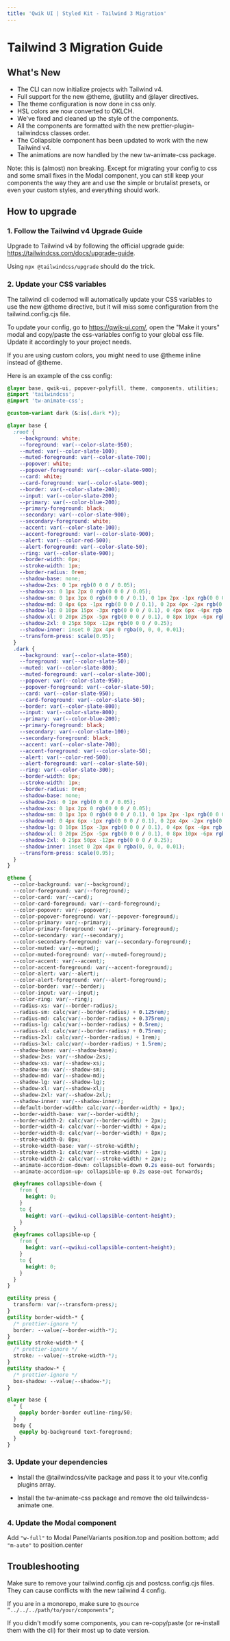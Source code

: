 ```yaml
---
title: 'Qwik UI | Styled Kit - Tailwind 3 Migration'
---
```


# Tailwind 3 Migration Guide

## What's New

- The CLI can now initialize projects with Tailwind v4.
- Full support for the new @theme, @utility and @layer directives.
- The theme configuration is now done in css only.
- HSL colors are now converted to OKLCH.
- We've fixed and cleaned up the style of the components.
- All the components are formatted with the new prettier-plugin-tailwindcss classes order.
- The Collapsible component has been updated to work with the new Tailwind v4.
- The animations are now handled by the new tw-animate-css package.

Note: this is (almost) non breaking. Except for migrating your config to css and some small fixes in the Modal component, you can still keep your components the way they are and use the simple or brutalist presets, or even your custom styles, and everything should work.

## How to upgrade

### 1. Follow the Tailwind v4 Upgrade Guide

Upgrade to Tailwind v4 by following the official upgrade guide: https://tailwindcss.com/docs/upgrade-guide. 

Using `npx @tailwindcss/upgrade` should do the trick.

### 2. Update your CSS variables

The tailwind cli codemod will automatically update your CSS variables to use the new @theme directive, but it will miss some configuration from the tailwind.config.cjs file.

To update your config, go to https://qwik-ui.com/, open the "Make it yours" modal and copy/paste the css-variables config to your global css file. Update it accordingly to your project needs.

If you are using custom colors, you might need to use @theme inline instead of @theme.

Here is an example of the css config:

```css
@layer base, qwik-ui, popover-polyfill, theme, components, utilities;
@import 'tailwindcss';
@import 'tw-animate-css';

@custom-variant dark (&:is(.dark *));

@layer base {
  :root {
    --background: white;
    --foreground: var(--color-slate-950);
    --muted: var(--color-slate-100);
    --muted-foreground: var(--color-slate-700);
    --popover: white;
    --popover-foreground: var(--color-slate-900);
    --card: white;
    --card-foreground: var(--color-slate-900);
    --border: var(--color-slate-200);
    --input: var(--color-slate-200);
    --primary: var(--color-blue-200);
    --primary-foreground: black;
    --secondary: var(--color-slate-900);
    --secondary-foreground: white;
    --accent: var(--color-slate-100);
    --accent-foreground: var(--color-slate-900);
    --alert: var(--color-red-500);
    --alert-foreground: var(--color-slate-50);
    --ring: var(--color-slate-900);
    --border-width: 0px;
    --stroke-width: 1px;
    --border-radius: 0rem;
    --shadow-base: none;
    --shadow-2xs: 0 1px rgb(0 0 0 / 0.05);
    --shadow-xs: 0 1px 2px 0 rgb(0 0 0 / 0.05);
    --shadow-sm: 0 1px 3px 0 rgb(0 0 0 / 0.1), 0 1px 2px -1px rgb(0 0 0 / 0.1);
    --shadow-md: 0 4px 6px -1px rgb(0 0 0 / 0.1), 0 2px 4px -2px rgb(0 0 0 / 0.1);
    --shadow-lg: 0 10px 15px -3px rgb(0 0 0 / 0.1), 0 4px 6px -4px rgb(0 0 0 / 0.1);
    --shadow-xl: 0 20px 25px -5px rgb(0 0 0 / 0.1), 0 8px 10px -6px rgb(0 0 0 / 0.1);
    --shadow-2xl: 0 25px 50px -12px rgb(0 0 0 / 0.25);
    --shadow-inner: inset 0 2px 4px 0 rgba(0, 0, 0, 0.01);
    --transform-press: scale(0.95);
  }
  .dark {
    --background: var(--color-slate-950);
    --foreground: var(--color-slate-50);
    --muted: var(--color-slate-800);
    --muted-foreground: var(--color-slate-300);
    --popover: var(--color-slate-950);
    --popover-foreground: var(--color-slate-50);
    --card: var(--color-slate-950);
    --card-foreground: var(--color-slate-50);
    --border: var(--color-slate-800);
    --input: var(--color-slate-800);
    --primary: var(--color-blue-200);
    --primary-foreground: black;
    --secondary: var(--color-slate-100);
    --secondary-foreground: black;
    --accent: var(--color-slate-700);
    --accent-foreground: var(--color-slate-50);
    --alert: var(--color-red-500);
    --alert-foreground: var(--color-slate-50);
    --ring: var(--color-slate-300);
    --border-width: 0px;
    --stroke-width: 1px;
    --border-radius: 0rem;
    --shadow-base: none;
    --shadow-2xs: 0 1px rgb(0 0 0 / 0.05);
    --shadow-xs: 0 1px 2px 0 rgb(0 0 0 / 0.05);
    --shadow-sm: 0 1px 3px 0 rgb(0 0 0 / 0.1), 0 1px 2px -1px rgb(0 0 0 / 0.1);
    --shadow-md: 0 4px 6px -1px rgb(0 0 0 / 0.1), 0 2px 4px -2px rgb(0 0 0 / 0.1);
    --shadow-lg: 0 10px 15px -3px rgb(0 0 0 / 0.1), 0 4px 6px -4px rgb(0 0 0 / 0.1);
    --shadow-xl: 0 20px 25px -5px rgb(0 0 0 / 0.1), 0 8px 10px -6px rgb(0 0 0 / 0.1);
    --shadow-2xl: 0 25px 50px -12px rgb(0 0 0 / 0.25);
    --shadow-inner: inset 0 2px 4px 0 rgba(0, 0, 0, 0.01);
    --transform-press: scale(0.95);
  }
}

@theme {
  --color-background: var(--background);
  --color-foreground: var(--foreground);
  --color-card: var(--card);
  --color-card-foreground: var(--card-foreground);
  --color-popover: var(--popover);
  --color-popover-foreground: var(--popover-foreground);
  --color-primary: var(--primary);
  --color-primary-foreground: var(--primary-foreground);
  --color-secondary: var(--secondary);
  --color-secondary-foreground: var(--secondary-foreground);
  --color-muted: var(--muted);
  --color-muted-foreground: var(--muted-foreground);
  --color-accent: var(--accent);
  --color-accent-foreground: var(--accent-foreground);
  --color-alert: var(--alert);
  --color-alert-foreground: var(--alert-foreground);
  --color-border: var(--border);
  --color-input: var(--input);
  --color-ring: var(--ring);
  --radius-xs: var(--border-radius);
  --radius-sm: calc(var(--border-radius) + 0.125rem);
  --radius-md: calc(var(--border-radius) + 0.375rem);
  --radius-lg: calc(var(--border-radius) + 0.5rem);
  --radius-xl: calc(var(--border-radius) + 0.75rem);
  --radius-2xl: calc(var(--border-radius) + 1rem);
  --radius-3xl: calc(var(--border-radius) + 1.5rem);
  --shadow-base: var(--shadow-base);
  --shadow-2xs: var(--shadow-2xs);
  --shadow-xs: var(--shadow-xs);
  --shadow-sm: var(--shadow-sm);
  --shadow-md: var(--shadow-md);
  --shadow-lg: var(--shadow-lg);
  --shadow-xl: var(--shadow-xl);
  --shadow-2xl: var(--shadow-2xl);
  --shadow-inner: var(--shadow-inner);
  --default-border-width: calc(var(--border-width) + 1px);
  --border-width-base: var(--border-width);
  --border-width-2: calc(var(--border-width) + 2px);
  --border-width-4: calc(var(--border-width) + 4px);
  --border-width-8: calc(var(--border-width) + 8px);
  --stroke-width-0: 0px;
  --stroke-width-base: var(--stroke-width);
  --stroke-width-1: calc(var(--stroke-width) + 1px);
  --stroke-width-2: calc(var(--stroke-width) + 2px);
  --animate-accordion-down: collapsible-down 0.2s ease-out forwards;
  --animate-accordion-up: collapsible-up 0.2s ease-out forwards;

  @keyframes collapsible-down {
    from {
      height: 0;
    }
    to {
      height: var(--qwikui-collapsible-content-height);
    }
  }
  @keyframes collapsible-up {
    from {
      height: var(--qwikui-collapsible-content-height);
    }
    to {
      height: 0;
    }
  }
}

@utility press {
  transform: var(--transform-press);
}
@utility border-width-* {
  /* prettier-ignore */
  border: --value(--border-width-*);
}
@utility stroke-width-* {
  /* prettier-ignore */
  stroke: --value(--stroke-width-*);
}
@utility shadow-* {
  /* prettier-ignore */
  box-shadow: --value(--shadow-*);
}

@layer base {
  * {
    @apply border-border outline-ring/50;
  }
  body {
    @apply bg-background text-foreground;
  }
}
```

### 3. Update your dependencies

- Install the @tailwindcss/vite package and pass it to your vite.config plugins array.

- Install the tw-animate-css package and remove the old tailwindcss-animate one.


### 4. Update the Modal component

Add `"w-full"` to Modal PanelVariants position.top and position.bottom; add `"m-auto"` to position.center


## Troubleshooting

Make sure to remove your tailwind.config.cjs and postcss.config.cjs files. They can cause conflicts with the new tailwind 4 config.

If you are in a monorepo, make sure to `@source “../../../path/to/your/components“;`

If you didn't modify some components, you can re-copy/paste (or re-install them with the cli) for their most up to date version.

